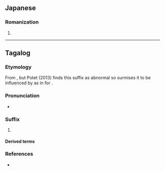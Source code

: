 {{also|rin|Rin|Rín|rin-}}
==Japanese==

===Romanization===
{{ja-romaji}}

# {{ja-romanization of|りん}}

----

==Tagalog==

===Etymology===
From {{m|tl|-in}}, but Potet (2013) finds this suffix as abnormal so surmises it to be influenced by {{bor|tl|sa|-इन्}} as in {{m|sa|अपचारिन्}} for {{m|tl|salarin}}.

===Pronunciation===
* {{tl-IPA}}

===Suffix===
{{head|tl|suffix}}

# {{alternative form of|tl|-in|nocap=1|nodot=1}}
#: {{suffixusex|tl|sala|t1=fault|salarin|t2=culprit}}

====Derived terms====
{{suffixsee|tl}}

===References===
* {{R:tl:Potet|APL|pages=149}}